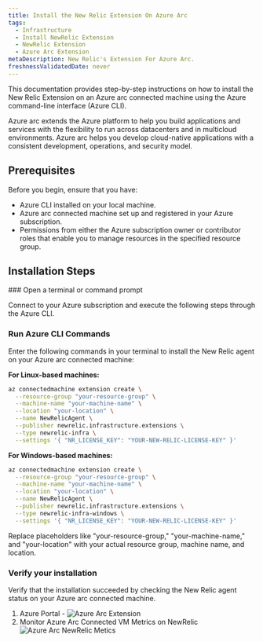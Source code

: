 ```yaml
---
title: Install the New Relic Extension On Azure Arc
tags:
  - Infrastructure
  - Install NewRelic Extension
  - NewRelic Extension
  - Azure Arc Extension
metaDescription: New Relic's Extension For Azure Arc.
freshnessValidatedDate: never
---
```



This documentation provides step-by-step instructions on how to install the New Relic Extension on an Azure arc connected machine using the Azure command-line interface (Azure CLI).

<CollapserGroup>
  <Collapser
    id="verbose-with-manifest"
    title="What Is Azure Arc?"
  >
    Azure arc extends the Azure platform to help you build applications and services with the flexibility to run across datacenters and in multicloud environments. Azure arc helps you develop cloud-native applications with a consistent development, operations, and security model.
  </Collapser>
</CollapserGroup>

## Prerequisites

Before you begin, ensure that you have:

- Azure CLI installed on your local machine.
- Azure arc connected machine set up and registered in your Azure subscription.
- Permissions from either the Azure subscription owner or contributor roles that enable you to manage resources in the specified resource group.

## Installation Steps
<Steps>
    <Step>
### Open a terminal or command prompt

Connect to your Azure subscription and execute the following steps through the Azure CLI.        
    </Step>
    <Step>
### Run Azure CLI Commands

Enter the following commands in your terminal to install the New Relic agent on your Azure arc connected machine:

**For Linux-based machines:**

```bash
az connectedmachine extension create \
  --resource-group "your-resource-group" \
  --machine-name "your-machine-name" \
  --location "your-location" \
  --name NewRelicAgent \
  --publisher newrelic.infrastructure.extensions \
  --type newrelic-infra \
  --settings '{ "NR_LICENSE_KEY": "YOUR-NEW-RELIC-LICENSE-KEY" }'
```

**For Windows-based machines:**

```bash
az connectedmachine extension create \
  --resource-group "your-resource-group" \
  --machine-name "your-machine-name" \
  --location "your-location" \
  --name NewRelicAgent \
  --publisher newrelic.infrastructure.extensions \
  --type newrelic-infra-windows \
  --settings '{ "NR_LICENSE_KEY": "YOUR-NEW-RELIC-LICENSE-KEY" }'
```
Replace placeholders like "your-resource-group," "your-machine-name," and "your-location" with your actual resource group, machine name, and location.        
    </Step>
    <Step>
### Verify your installation
Verify that the installation succeeded by checking the New Relic agent status on your Azure arc connected machine.
1. Azure Portal -
<img
    title="azureArcExtension.webp"
    alt="Azure Arc Extension"
    src={azureArcExtension}
/>
2. Monitor Azure Arc Connected VM Metrics on NewRelic
    <img
      title="azureArcMetrics.webp"
      alt="Azure Arc NewRelic Metics"
      src={azureArcMetrics}
    />        
    </Step>
</Steps>




